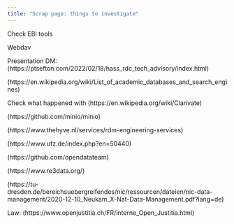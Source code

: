 ```yaml
---
title: "Scrap page: things to investigate"
---
```


Check EBI tools

Webdav

Presentation DM: (https://ptsefton.com/2022/02/18/hass_rdc_tech_advisory/index.html)

(https://en.wikipedia.org/wiki/List_of_academic_databases_and_search_engines)

Check what happened with (https://en.wikipedia.org/wiki/Clarivate)

(https://github.com/minio/minio)

(https://www.thehyve.nl/services/rdm-engineering-services)

(https://www.ufz.de/index.php?en=50440)

(https://github.com/opendatateam)

(https://www.re3data.org/)

(https://tu-dresden.de/bereichsuebergreifendes/nic/ressourcen/dateien/nic-data-management/2020-12-10_Neukam_X-Nat-Data-Management.pdf?lang=de)

Law: (https://www.openjustitia.ch/FR/interne_Open_Justitia.html)